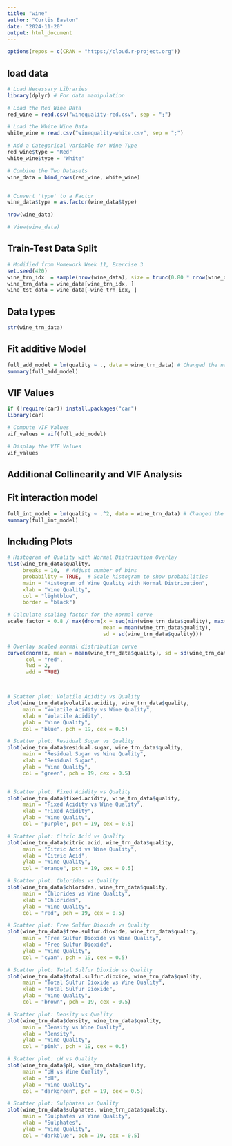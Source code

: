 ```yaml
---
title: "wine"
author: "Curtis Easton"
date: "2024-11-20"
output: html_document
---
```


```r

options(repos = c(CRAN = "https://cloud.r-project.org"))

```

## load data

```r

# Load Necessary Libraries
library(dplyr) # For data manipulation

# Load the Red Wine Data
red_wine = read.csv("winequality-red.csv", sep = ";")

# Load the White Wine Data
white_wine = read.csv("winequality-white.csv", sep = ";")

# Add a Categorical Variable for Wine Type
red_wine$type = "Red"
white_wine$type = "White"

# Combine the Two Datasets
wine_data = bind_rows(red_wine, white_wine)


# Convert 'type' to a Factor
wine_data$type = as.factor(wine_data$type)

nrow(wine_data)

# View(wine_data)

```

## Train-Test Data Split

```r
# Modified from Homework Week 11, Exercise 3
set.seed(420)
wine_trn_idx  = sample(nrow(wine_data), size = trunc(0.80 * nrow(wine_data)))
wine_trn_data = wine_data[wine_trn_idx, ]
wine_tst_data = wine_data[-wine_trn_idx, ]
```

## Data types


```r

str(wine_trn_data)

```



## Fit additive Model

```r

full_add_model = lm(quality ~ ., data = wine_trn_data) # Changed the name of this model to be more descriptive
summary(full_add_model)

```

## VIF Values


```r
if (!require(car)) install.packages("car")
library(car)

# Compute VIF Values
vif_values = vif(full_add_model)

# Display the VIF Values
vif_values


```

## Additional Collinearity and VIF Analysis



## Fit interaction model

```r


full_int_model = lm(quality ~ .^2, data = wine_trn_data) # Changed the name of this model to be more descriptive
summary(full_int_model)


```

## Including Plots


```r

# Histogram of Quality with Normal Distribution Overlay
hist(wine_trn_data$quality,
     breaks = 10,  # Adjust number of bins
     probability = TRUE,  # Scale histogram to show probabilities
     main = "Histogram of Wine Quality with Normal Distribution",
     xlab = "Wine Quality",
     col = "lightblue",
     border = "black")

# Calculate scaling factor for the normal curve
scale_factor = 0.8 / max(dnorm(x = seq(min(wine_trn_data$quality), max(wine_trn_data$quality), length = 100),
                               mean = mean(wine_trn_data$quality),
                               sd = sd(wine_trn_data$quality)))

# Overlay scaled normal distribution curve
curve(dnorm(x, mean = mean(wine_trn_data$quality), sd = sd(wine_trn_data$quality)) * scale_factor,
      col = "red",
      lwd = 2,
      add = TRUE)



# Scatter plot: Volatile Acidity vs Quality
plot(wine_trn_data$volatile.acidity, wine_trn_data$quality,
     main = "Volatile Acidity vs Wine Quality",
     xlab = "Volatile Acidity",
     ylab = "Wine Quality",
     col = "blue", pch = 19, cex = 0.5)

# Scatter plot: Residual Sugar vs Quality
plot(wine_trn_data$residual.sugar, wine_trn_data$quality,
     main = "Residual Sugar vs Wine Quality",
     xlab = "Residual Sugar",
     ylab = "Wine Quality",
     col = "green", pch = 19, cex = 0.5)


# Scatter plot: Fixed Acidity vs Quality
plot(wine_trn_data$fixed.acidity, wine_trn_data$quality,
     main = "Fixed Acidity vs Wine Quality",
     xlab = "Fixed Acidity",
     ylab = "Wine Quality",
     col = "purple", pch = 19, cex = 0.5)

# Scatter plot: Citric Acid vs Quality
plot(wine_trn_data$citric.acid, wine_trn_data$quality,
     main = "Citric Acid vs Wine Quality",
     xlab = "Citric Acid",
     ylab = "Wine Quality",
     col = "orange", pch = 19, cex = 0.5)

# Scatter plot: Chlorides vs Quality
plot(wine_trn_data$chlorides, wine_trn_data$quality,
     main = "Chlorides vs Wine Quality",
     xlab = "Chlorides",
     ylab = "Wine Quality",
     col = "red", pch = 19, cex = 0.5)

# Scatter plot: Free Sulfur Dioxide vs Quality
plot(wine_trn_data$free.sulfur.dioxide, wine_trn_data$quality,
     main = "Free Sulfur Dioxide vs Wine Quality",
     xlab = "Free Sulfur Dioxide",
     ylab = "Wine Quality",
     col = "cyan", pch = 19, cex = 0.5)

# Scatter plot: Total Sulfur Dioxide vs Quality
plot(wine_trn_data$total.sulfur.dioxide, wine_trn_data$quality,
     main = "Total Sulfur Dioxide vs Wine Quality",
     xlab = "Total Sulfur Dioxide",
     ylab = "Wine Quality",
     col = "brown", pch = 19, cex = 0.5)

# Scatter plot: Density vs Quality
plot(wine_trn_data$density, wine_trn_data$quality,
     main = "Density vs Wine Quality",
     xlab = "Density",
     ylab = "Wine Quality",
     col = "pink", pch = 19, cex = 0.5)

# Scatter plot: pH vs Quality
plot(wine_trn_data$pH, wine_trn_data$quality,
     main = "pH vs Wine Quality",
     xlab = "pH",
     ylab = "Wine Quality",
     col = "darkgreen", pch = 19, cex = 0.5)

# Scatter plot: Sulphates vs Quality
plot(wine_trn_data$sulphates, wine_trn_data$quality,
     main = "Sulphates vs Wine Quality",
     xlab = "Sulphates",
     ylab = "Wine Quality",
     col = "darkblue", pch = 19, cex = 0.5)

```


